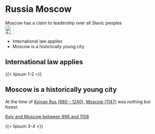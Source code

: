 # Russia Moscow {#sec-russia-moscow}

::: {.callout-caution title="Myth"}
Moscow has a claim to leadership over all Slavic peoples
[<br>![Search for topic in EUvsDisinfo](../all_common_img/EUvsDisinfo_400x240.jpg){height=2em}](https://euvsdisinfo.eu/disinformation-cases/?text=moscow%20history&sort=relevance)
:::

::: {.callout-tip title="Truth"}
- International law applies
- Moscow is a historically young city
:::

## International law applies

{{< lipsum 1-2 >}}

## Moscow is a historically young city

At the time of [Kyivan Rus (880 - 1240)](https://en.wikipedia.org/wiki/Kievan_Rus%27), [Moscow (1147)](https://en.wikipedia.org/wiki/Moscow) was nothing but forest. 

[Kyiv and Moscow between 996 and 1108](KyivMoscow.jpeg)

{{< lipsum 3-4 >}}


